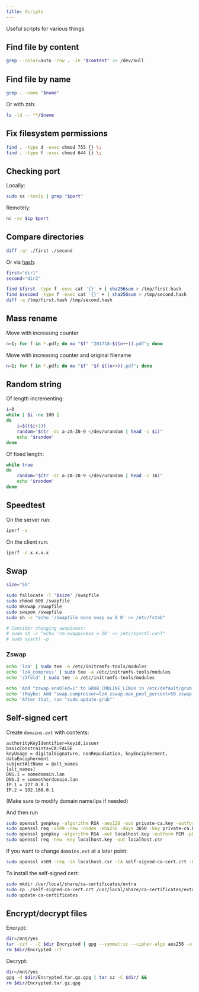 ```yaml
---
title: Scripts
---
```


Useful scripts for various things

## Find file by content

```bash
grep --color=auto -rnw . -ie "$content" 2> /dev/null
```

## Find file by name

```bash
grep . -name "$name"
```

Or with zsh:
```zsh
ls -ld -- **/$name
```

## Fix filesystem permissions

```bash
find . -type d -exec chmod 755 {} \;
find . -type f -exec chmod 644 {} \;
```

## Checking port

Locally:
```bash
sudo ss -tunlp | grep "$port"
```

Remotely:
```bash
nc -zv $ip $port
```

## Compare directories

```bash
diff -qr ./first ./second
```

Or via [hash](https://unix.stackexchange.com/questions/702311/looking-to-compare-two-different-directories-using-the-hash-values-of-files-with):
```bash
first="dir1"
second="dir2"

find $first -type f -exec cat '{}' + | sha256sum > /tmp/first.hash
find $second -type f -exec cat '{}' + | sha256sum > /tmp/second.hash
diff -q /tmp/first.hash /tmp/second.hash
```

## Mass rename

Move with increasing counter
```bash
n=1; for f in *.pdf; do mv "$f" "201718-$((n++)).pdf"; done
```

Move with increasing counter and original filename
```bash
n=1; for f in *.pdf; do mv "$f" "$f-$((n++)).pdf"; done
```

## Random string

Of length incrementing:

```bash
i=0
while [ $i -ne 100 ]
do
    i=$(($i+1))
    random="$(tr -dc a-zA-Z0-9 </dev/urandom | head -c $i)"
    echo "$random"
done
```

Of fixed length:

```bash
while true
do
    random="$(tr -dc a-zA-Z0-9 </dev/urandom | head -c 16)"
    echo "$random"
done
```

## Speedtest

On the server run:
```bash
iperf -s
```

On the client run:
```bash
iperf -c x.x.x.x
```

## Swap

```bash
size="5G"

sudo fallocate -l "$size" /swapfile
sudo chmod 600 /swapfile
sudo mkswap /swapfile
sudo swapon /swapfile
sudo sh -c "echo '/swapfile none swap sw 0 0' >> /etc/fstab"

# Consider changing swapiness:
# sudo sh -c "echo 'vm.swappiness = 10' >> /etc/sysctl.conf"
# sudo sysctl -p
```

### Zswap

```bash
echo 'lz4' | sudo tee -a /etc/initramfs-tools/modules
echo 'lz4_compress' | sudo tee -a /etc/initramfs-tools/modules
echo 'z3fold' | sudo tee -a /etc/initramfs-tools/modules

echo 'Add "zswap.enabled=1" to GRUB_CMDLINE_LINUX in /etc/default/grub'
echo '(Maybe: Add "swap.compressor=lz4 zswap.max_pool_percent=50 zswap.zpool=z3fold" to GRUB_CMDLINE_LINUX)'
echo 'After that, run "sudo update-grub"'
```

## Self-signed cert

Create `domains.ext` with contents:
```
authorityKeyIdentifier=keyid,issuer
basicConstraints=CA:FALSE
keyUsage = digitalSignature, nonRepudiation, keyEncipherment, dataEncipherment
subjectAltName = @alt_names
[alt_names]
DNS.1 = somedomain.lan
DNS.2 = someotherdomain.lan
IP.1 = 127.0.0.1
IP.2 = 192.168.0.1
```

(Make sure to modify domain name/ips if needed)

And then run

```bash
sudo openssl genpkey -algorithm RSA -aes128 -out private-ca.key -outform PEM -pkeyopt rsa_keygen_bits:2048
sudo openssl req -x509 -new -nodes -sha256 -days 3650 -key private-ca.key -out self-signed-ca-cert.crt
sudo openssl genpkey -algorithm RSA -out localhost.key -outform PEM -pkeyopt rsa_keygen_bits:2048
sudo openssl req -new -key localhost.key -out localhost.csr
```

If you want to change `domains.ext` at a later point:

```bash
sudo openssl x509 -req -in localhost.csr -CA self-signed-ca-cert.crt -CAkey private-ca.key -CAcreateserial -out localhost.crt -days 365 -sha256 -extfile domains.ext
```

To install the self-signed cert:

```bash
sudo mkdir /usr/local/share/ca-certificates/extra
sudo cp ./self-signed-ca-cert.crt /usr/local/share/ca-certificates/extra/self-signed-ca-cert.crt
sudo update-ca-certificates
```

## Encrypt/decrypt files

Encrypt:

```bash
dir=/mnt/yes
tar -czf - -C $dir Encrypted | gpg --symmetric --cipher-algo aes256 -o $dir/Encrypted.tar.gz.gpg
rm $dir/Encrypted -rf
```

Decrypt:

```bash
dir=/mnt/yes
gpg -d $dir/Encrypted.tar.gz.gpg | tar xz -C $dir/ &&
rm $dir/Encrypted.tar.gz.gpg
```